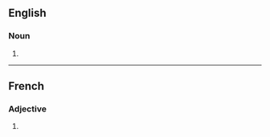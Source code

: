 ==English==

===Noun===
{{head|en|noun form}}

# {{plural of|convalescent|lang=en}}

----

==French==

===Adjective===
{{head|fr|adjective form}}

# {{masculine plural of|convalescent|lang=fr}}